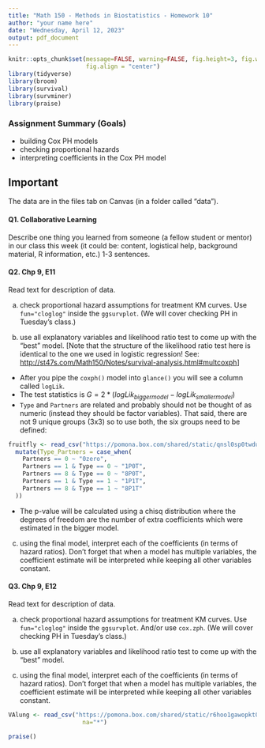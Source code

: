 ```yaml
---
title: "Math 150 - Methods in Biostatistics - Homework 10"
author: "your name here"
date: "Wednesday, April 12, 2023"
output: pdf_document
---
```


```r
knitr::opts_chunk$set(message=FALSE, warning=FALSE, fig.height=3, fig.width=5, 
                      fig.align = "center")
library(tidyverse)
library(broom)
library(survival)
library(survminer)
library(praise)
```

### Assignment Summary (Goals)

-   building Cox PH models
-   checking proportional hazards
-   interpreting coefficients in the Cox PH model

## Important

The data are in the files tab on Canvas (in a folder called "data"). 

#### Q1. Collaborative Learning

Describe one thing you learned from someone (a fellow student or mentor) in our class this week (it could be: content, logistical help, background material, R information, etc.)  1-3 sentences.

#### Q2. Chp 9, E11

Read text for description of data.

(a) check proportional hazard assumptions for treatment KM curves. Use `fun="cloglog"` inside the `ggsurvplot`. (We will cover checking PH in Tuesday's class.)

(b) use all explanatory variables and likelihood ratio test to come up with the "best" model. [Note that the structure of the likelihood ratio test here is identical to the one we used in logistic regression! See: <http://st47s.com/Math150/Notes/survival-analysis.html#multcoxph>]

-   After you pipe the `coxph()` model into `glance()` you will see a column called `logLik`.
-   The test statistics is $G = 2*(logLik_{bigger model} - logLik_{smaller model})$
-   `Type` and `Partners` are related and probably should not be thought of as numeric (instead they should be factor variables). That said, there are not 9 unique groups (3x3) so to use both, the six groups need to be defined:

```r
fruitfly <- read_csv("https://pomona.box.com/shared/static/qnsl0sp0twdutz6azidxb5yt37boee7v", na="*") %>%
  mutate(Type_Partners = case_when(
    Partners == 0 ~ "0zero",
    Partners == 1 & Type == 0 ~ "1P0T",
    Partners == 8 & Type == 0 ~ "8P0T",
    Partners == 1 & Type == 1 ~ "1P1T",
    Partners == 8 & Type == 1 ~ "8P1T"
  ))
```

-   The p-value will be calculated using a chisq distribution where the degrees of freedom are the number of extra coefficients which were estimated in the bigger model.

(c) using the final model, interpret each of the coefficients (in terms of hazard ratios). Don't forget that when a model has multiple variables, the coefficient estimate will be interpreted while keeping all other variables constant.

#### Q3. Chp 9, E12

Read text for description of data.

(a) check proportional hazard assumptions for treatment KM curves. Use `fun="cloglog"` inside the `ggsurvplot`. And/or use `cox.zph`. (We will cover checking PH in Tuesday's class.)

(b) use all explanatory variables and likelihood ratio test to come up with the "best" model.

(c) using the final model, interpret each of the coefficients (in terms of hazard ratios). Don't forget that when a model has multiple variables, the coefficient estimate will be interpreted while keeping all other variables constant.

```r
VAlung <- read_csv("https://pomona.box.com/shared/static/r6hoo1gawopkt0526xvwwze5fl3245de",
                     na="*")
```

```r
praise()
```
